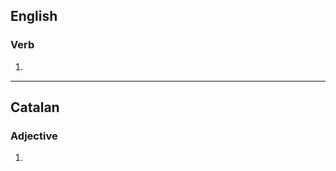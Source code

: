 ==English==

===Verb===
{{head|en|verb form}}

# {{en-third-person singular of|immerse}}

----

==Catalan==

===Adjective===
{{head|ca|adjective form}}

# {{feminine plural of|immers|lang=ca}}